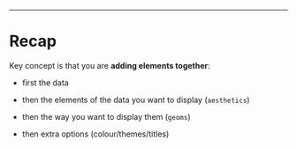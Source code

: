 ---

# Recap

Key concept is that you are __adding elements together__:

- first the data 

- then the elements of the data you want to display (`aesthetics`)

- then the way you want to display them (`geoms`)

- then extra options (colour/themes/titles)
